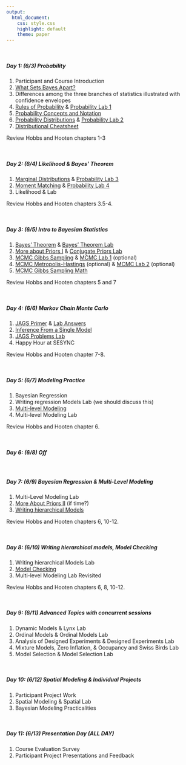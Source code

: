 ```yaml
---
output:
  html_document: 
    css: style.css
    highlight: default
    theme: paper
---
```


<br>

##### **Day 1: (6/3) Probability**

1. Participant and Course Introduction
2. [What Sets Bayes Apart?](content/lectures/WhatSetsBayesApart.pdf)
3. Differences among the three branches of statistics illustrated with confidence envelopes
4. [Rules of Probability](content/lectures/RulesProbability.pdf) & [Probability Lab 1](content/labs/ProbabilityLab1.html)
5. [Probability Concepts and Notation](content/lectures/ProbabilityConceptsDistributions.pdf)
6. [Probability Distributions](content/lectures/ProbabilityConceptsDistributions.pdf) & [Probability Lab 2](content/labs/ProbabilityLab2.html)
7. [Distributional Cheatsheet](content/handouts/DistributionCheatSheet.pdf)

Review Hobbs and Hooten chapters 1-3

<br>

##### **Day 2: (6/4) Likelihood & Bayes' Theorem**

1. [Marginal Distributions](content/lectures/ProbabilityConceptsDistributions.pdf) & [Probability Lab 3](content/labs/ProbabilityLab3.html)
2. [Moment Matching](content/lectures/ProbabilityConceptsDistributions.pdf) & [Probability Lab 4](content/labs/ProbabilityLab4.html)
3. Likelihood & Lab

Review Hobbs and Hooten chapters 3.5-4.

<br>

##### **Day 3: (6/5) Intro to Bayesian Statistics**

1. [Bayes' Theorem](content/lectures/BayesTheorem.pdf) & [Bayes' Theorem Lab](content/labs/BayesTheoremLab.html) 
2. [More about Priors I](content/lectures/MoreAboutPriors1.pdf) & [Conjugate Priors Lab](content/labs/ConjugatePriorsLab.html) 
3. [MCMC Gibbs Sampling](content/lectures/MCMC1.pdf) & [MCMC Lab 1](content/labs/MCMCLab1.html)  (optional)
4. [MCMC Metropolis-Hastings](content/lectures/MCMC2.pdf) (optional) & [MCMC Lab 2](content/labs/MCMCLab2.html) (optional)
5. [MCMC Gibbs Sampling Math](content/handouts/MCMCMath1.pdf)

Review Hobbs and Hooten chapters 5 and 7

<br>

##### **Day 4: (6/6) Markov Chain Monte Carlo**

1. [JAGS Primer](content/lectures/JAGSPrimerMCMCVis.pdf) & [Lab Answers](content/labs/JAGSPrimerLab.html)
2. [Inference From a Single Model](content/lectures/InferenceFromSingleModel.pdf)
3. [JAGS Problems Lab](content/labs/JAGSProblemsLab.html) 
4. Happy Hour at SESYNC 

Review Hobbs and Hooten chapter 7-8.

<br>

##### **Day 5: (6/7) Modeling Practice**

1. Bayesian Regression
2. Writing regression Models Lab (we should discuss this)
4. [Multi-level Modeling](content/lectures/MultiLevelRegression.pdf)
4. Multi-level Modeling Lab

Review Hobbs and Hooten chapter 6.

<br>

##### **Day 6: (6/8) Off**

<br>

##### **Day 7: (6/9) Bayesian Regression & Multi-Level Modeling**

1. Multi-Level Modeling Lab
2. [More About Priors II](content/lectures/MoreAboutPriors2.pdf) (if time?)
3. [Writing hierarchical Models](content/lectures/WritingHierarchicalModels.pdf)

Review Hobbs and Hooten chapters 6, 10-12.

<br>

##### **Day 8: (6/10) Writing hierarchical models, Model Checking**

1. Writing hierarchical Models Lab
2. [Model Checking](content/lectures/ModelChecking.pdf)
3. Multi-level Modeling Lab Revisited

Review Hobbs and Hooten chapters 6, 8, 10-12.

<br>

##### **Day 9: (6/11) Advanced Topics with concurrent sessions**

1. Dynamic Models & Lynx Lab
2. Ordinal Models & Ordinal Models Lab
3. Analysis of Designed Experiments & Designed Experiments Lab
3. Mixture Models, Zero Inflation, & Occupancy and Swiss Birds Lab
4. Model Selection & Model Selection Lab

<br>

##### **Day 10: (6/12) Spatial Modeling & Individual Projects**

1. Participant Project Work
2. Spatial Modeling & Spatial Lab
3. Bayesian Modeling Practicalities

<br>

##### **Day 11: (6/13) Presentation Day (ALL DAY)**

1. Course Evaluation Survey
2. Participant Project Presentations and Feedback 
